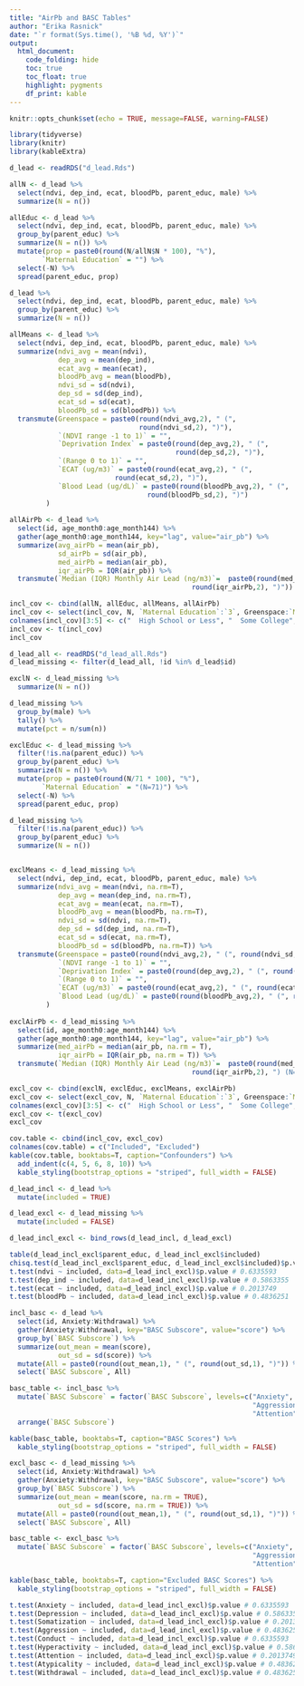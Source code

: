 ```yaml
---
title: "AirPb and BASC Tables"
author: "Erika Rasnick"
date: "`r format(Sys.time(), '%B %d, %Y')`"
output: 
  html_document:
    code_folding: hide
    toc: true
    toc_float: true
    highlight: pygments
    df_print: kable
---
```


```r
knitr::opts_chunk$set(echo = TRUE, message=FALSE, warning=FALSE)
```

```r
library(tidyverse)
library(knitr)
library(kableExtra)

d_lead <- readRDS("d_lead.Rds")
```


```r
allN <- d_lead %>% 
  select(ndvi, dep_ind, ecat, bloodPb, parent_educ, male) %>% 
  summarize(N = n())

allEduc <- d_lead %>% 
  select(ndvi, dep_ind, ecat, bloodPb, parent_educ, male) %>% 
  group_by(parent_educ) %>% 
  summarize(N = n()) %>% 
  mutate(prop = paste0(round(N/allN$N * 100), "%"),
        `Maternal Education` = "") %>% 
  select(-N) %>% 
  spread(parent_educ, prop)

d_lead %>% 
  select(ndvi, dep_ind, ecat, bloodPb, parent_educ, male) %>% 
  group_by(parent_educ) %>% 
  summarize(N = n()) 

allMeans <- d_lead %>% 
  select(ndvi, dep_ind, ecat, bloodPb, parent_educ, male) %>% 
  summarize(ndvi_avg = mean(ndvi), 
            dep_avg = mean(dep_ind),
            ecat_avg = mean(ecat), 
            bloodPb_avg = mean(bloodPb),
            ndvi_sd = sd(ndvi),
            dep_sd = sd(dep_ind),
            ecat_sd = sd(ecat),
            bloodPb_sd = sd(bloodPb)) %>% 
  transmute(Greenspace = paste0(round(ndvi_avg,2), " (", 
                                round(ndvi_sd,2), ")"),
            `(NDVI range -1 to 1)` = "",
            `Deprivation Index` = paste0(round(dep_avg,2), " (", 
                                         round(dep_sd,2), ")"),
            `(Range 0 to 1)` = "",
            `ECAT (ug/m3)` = paste0(round(ecat_avg,2), " (", 
                          round(ecat_sd,2), ")"),
            `Blood Lead (ug/dL)` = paste0(round(bloodPb_avg,2), " (", 
                                  round(bloodPb_sd,2), ")")
         )
  
allAirPb <- d_lead %>% 
  select(id, age_month0:age_month144) %>% 
  gather(age_month0:age_month144, key="lag", value="air_pb") %>% 
  summarize(avg_airPb = mean(air_pb), 
            sd_airPb = sd(air_pb),
            med_airPb = median(air_pb), 
            iqr_airPb = IQR(air_pb)) %>% 
  transmute(`Median (IQR) Monthly Air Lead (ng/m3)`=  paste0(round(med_airPb,2), " (", 
                                             round(iqr_airPb,2), ")"))

incl_cov <- cbind(allN, allEduc, allMeans, allAirPb)
incl_cov <- select(incl_cov, N, `Maternal Education`:`3`, Greenspace:`Median (IQR) Monthly Air Lead (ng/m3)`)
colnames(incl_cov)[3:5] <- c("  High School or Less", "  Some College", "  College or Graduate School")
incl_cov <- t(incl_cov)
incl_cov
```


```r
d_lead_all <- readRDS("d_lead_all.Rds")
d_lead_missing <- filter(d_lead_all, !id %in% d_lead$id)
```

```r
exclN <- d_lead_missing %>%
  summarize(N = n())

d_lead_missing %>% 
  group_by(male) %>% 
  tally() %>% 
  mutate(pct = n/sum(n))

exclEduc <- d_lead_missing %>% 
  filter(!is.na(parent_educ)) %>% 
  group_by(parent_educ) %>% 
  summarize(N = n()) %>% 
  mutate(prop = paste0(round(N/71 * 100), "%"),
        `Maternal Education` = "(N=71)") %>% 
  select(-N) %>% 
  spread(parent_educ, prop)

d_lead_missing %>% 
  filter(!is.na(parent_educ)) %>% 
  group_by(parent_educ) %>% 
  summarize(N = n())


exclMeans <- d_lead_missing %>% 
  select(ndvi, dep_ind, ecat, bloodPb, parent_educ, male) %>% 
  summarize(ndvi_avg = mean(ndvi, na.rm=T), 
            dep_avg = mean(dep_ind, na.rm=T),
            ecat_avg = mean(ecat, na.rm=T), 
            bloodPb_avg = mean(bloodPb, na.rm=T),
            ndvi_sd = sd(ndvi, na.rm=T),
            dep_sd = sd(dep_ind, na.rm=T),
            ecat_sd = sd(ecat, na.rm=T),
            bloodPb_sd = sd(bloodPb, na.rm=T)) %>% 
  transmute(Greenspace = paste0(round(ndvi_avg,2), " (", round(ndvi_sd,2), ")"),
            `(NDVI range -1 to 1)` = "",
            `Deprivation Index` = paste0(round(dep_avg,2), " (", round(dep_sd,2), "), (N=80)"),
            `(Range 0 to 1)` = "",
            `ECAT (ug/m3)` = paste0(round(ecat_avg,2), " (", round(ecat_sd,2), ")"),
            `Blood Lead (ug/dL)` = paste0(round(bloodPb_avg,2), " (", round(bloodPb_sd,2), "), (N=37)")
         )
  
exclAirPb <- d_lead_missing %>% 
  select(id, age_month0:age_month144) %>% 
  gather(age_month0:age_month144, key="lag", value="air_pb") %>% 
  summarize(med_airPb = median(air_pb, na.rm = T), 
            iqr_airPb = IQR(air_pb, na.rm = T)) %>% 
  transmute(`Median (IQR) Monthly Air Lead (ng/m3)`=  paste0(round(med_airPb,2), " (", 
                                             round(iqr_airPb,2), ") (N=55)"))

excl_cov <- cbind(exclN, exclEduc, exclMeans, exclAirPb)
excl_cov <- select(excl_cov, N, `Maternal Education`:`3`, Greenspace:`Median (IQR) Monthly Air Lead (ng/m3)`)
colnames(excl_cov)[3:5] <- c("  High School or Less", "  Some College", "  College or Graduate School")
excl_cov <- t(excl_cov)
excl_cov
```

```r
cov.table <- cbind(incl_cov, excl_cov)
colnames(cov.table) = c("Included", "Excluded")
kable(cov.table, booktabs=T, caption="Confounders") %>% 
  add_indent(c(4, 5, 6, 8, 10)) %>% 
  kable_styling(bootstrap_options = "striped", full_width = FALSE)
```


```r
d_lead_incl <- d_lead %>% 
  mutate(included = TRUE)

d_lead_excl <- d_lead_missing %>% 
  mutate(included = FALSE)

d_lead_incl_excl <- bind_rows(d_lead_incl, d_lead_excl)

table(d_lead_incl_excl$parent_educ, d_lead_incl_excl$included)
chisq.test(d_lead_incl_excl$parent_educ, d_lead_incl_excl$included)$p.value # 0.09190237
t.test(ndvi ~ included, data=d_lead_incl_excl)$p.value # 0.6335593
t.test(dep_ind ~ included, data=d_lead_incl_excl)$p.value # 0.5863355
t.test(ecat ~ included, data=d_lead_incl_excl)$p.value # 0.2013749 
t.test(bloodPb ~ included, data=d_lead_incl_excl)$p.value # 0.4836251
```

```r
incl_basc <- d_lead %>% 
  select(id, Anxiety:Withdrawal) %>% 
  gather(Anxiety:Withdrawal, key="BASC Subscore", value="score") %>% 
  group_by(`BASC Subscore`) %>% 
  summarize(out_mean = mean(score), 
            out_sd = sd(score)) %>% 
  mutate(All = paste0(round(out_mean,1), " (", round(out_sd,1), ")")) %>% 
  select(`BASC Subscore`, All)

basc_table <- incl_basc %>% 
  mutate(`BASC Subscore` = factor(`BASC Subscore`, levels=c("Anxiety", "Depression", "Somatization",
                                                            "Aggression", "Conduct", "Hyperactivity", 
                                                            "Attention", "Atypicality", "Withdrawal"), ordered=T)) %>% 
  arrange(`BASC Subscore`)

kable(basc_table, booktabs=T, caption="BASC Scores") %>% 
  kable_styling(bootstrap_options = "striped", full_width = FALSE)
```

```r
excl_basc <- d_lead_missing %>% 
  select(id, Anxiety:Withdrawal) %>% 
  gather(Anxiety:Withdrawal, key="BASC Subscore", value="score") %>% 
  group_by(`BASC Subscore`) %>% 
  summarize(out_mean = mean(score, na.rm = TRUE), 
            out_sd = sd(score, na.rm = TRUE)) %>% 
  mutate(All = paste0(round(out_mean,1), " (", round(out_sd,1), ")")) %>% 
  select(`BASC Subscore`, All)

basc_table <- excl_basc %>% 
  mutate(`BASC Subscore` = factor(`BASC Subscore`, levels=c("Anxiety", "Depression", "Somatization",
                                                            "Aggression", "Conduct", "Hyperactivity", 
                                                            "Attention", "Atypicality", "Withdrawal"), ordered=T)) 

kable(basc_table, booktabs=T, caption="Excluded BASC Scores") %>% 
  kable_styling(bootstrap_options = "striped", full_width = FALSE)
```


```r
t.test(Anxiety ~ included, data=d_lead_incl_excl)$p.value # 0.6335593
t.test(Depression ~ included, data=d_lead_incl_excl)$p.value # 0.5863355
t.test(Somatization ~ included, data=d_lead_incl_excl)$p.value # 0.2013749 
t.test(Aggression ~ included, data=d_lead_incl_excl)$p.value # 0.4836251
t.test(Conduct ~ included, data=d_lead_incl_excl)$p.value # 0.6335593
t.test(Hyperactivity ~ included, data=d_lead_incl_excl)$p.value # 0.5863355
t.test(Attention ~ included, data=d_lead_incl_excl)$p.value # 0.2013749 
t.test(Atypicality ~ included, data=d_lead_incl_excl)$p.value # 0.4836251
t.test(Withdrawal ~ included, data=d_lead_incl_excl)$p.value # 0.4836251
```


